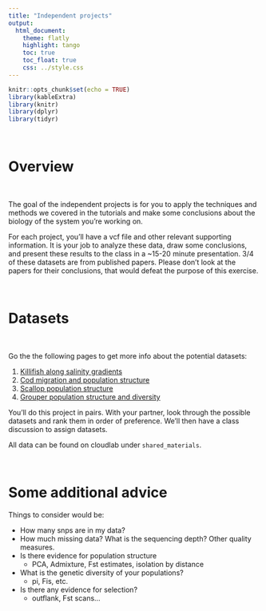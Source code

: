 ```yaml
---
title: "Independent projects"
output:
  html_document:
    theme: flatly
    highlight: tango
    toc: true
    toc_float: true
    css: ../style.css
---
```


```r
knitr::opts_chunk$set(echo = TRUE)
library(kableExtra)
library(knitr)
library(dplyr)
library(tidyr)  
```

<br>

# Overview

<br>

The goal of the independent projects is for you to apply the techniques and methods we covered in the tutorials and make some conclusions about the biology of the system you're working on. 

For each project, you'll have a vcf file and other relevant supporting information. It is your job to analyze these data, draw some conclusions, and present these results to the class in a ~15-20 minute presentation. 3/4 of these datasets are from published papers. Please don't look at the papers for their conclusions, that would defeat the purpose of this exercise.

<br>

# Datasets

<br>

Go the the following pages to get more info about the potential datasets:

1. [Killifish along salinity gradients](./independent_project_files/dataset1_killifish.html)
2. [Cod migration and population structure](./independent_project_files/dataset2_cod.html)
3. [Scallop population structure](./independent_project_files/dataset3_scallops.html)
4. [Grouper population structure and diversity](./independent_project_files/dataset4_grouper.html)

You'll do this project in pairs. With your partner, look through the possible datasets and rank them in order of preference. We'll then have a class discussion to assign datasets. 

All data can be found on cloudlab under `shared_materials`.

<br>

# Some additional advice

Things to consider would be:

- How many snps are in my data?
- How much missing data? What is the sequencing depth? Other quality measures.
- Is there evidence for population structure
  - PCA, Admixture, Fst estimates, isolation by distance
- What is the genetic diversity of your populations?
  - pi, Fis, etc.
- Is there any evidence for selection?
  - outflank, Fst scans...









